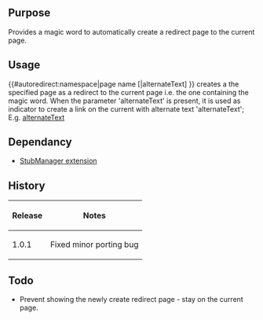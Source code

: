 {{Extension
|name        = AutoRedirect
|status      = stable
|type        = parser
|author      = [[user:jldupont|Jean-Lou Dupont]]
|image       =
|version     = 1.0.1
|update      =
|mediawiki   = 1.10, 1.11
|download    = [http://mediawiki.googlecode.com/svn/tags/AutoRedirect/ SVN]
|readme      =
|changelog   = See SVN ($Id: AutoRedirect.doc.wikitext 951 2008-03-28 18:18:09Z jeanlou.dupont $)
|description = 
|parameters  =
|rights      =
|example     =
}}
== Purpose==
Provides a magic word to automatically create a redirect page to the current page.

== Usage ==
<nowiki>{{#autoredirect:namespace|page name [|alternateText] }}</nowiki> creates a the specified page as a redirect
to the current page i.e. the one containing the magic word. When the parameter 'alternateText' is present,
it is used as indicator to create a link on the current with alternate text 'alternateText';
E.g. [[current page|alternateText]]

== Dependancy ==
* [[Extension:StubManager|StubManager extension]]

{{Pear|AutoRedirect}}

== History ==
{|border=1
! Release !! Notes
|-
| 1.0.1 || Fixed minor porting bug
|}

== Todo ==
* Prevent showing the newly create redirect page - stay on the current page.
